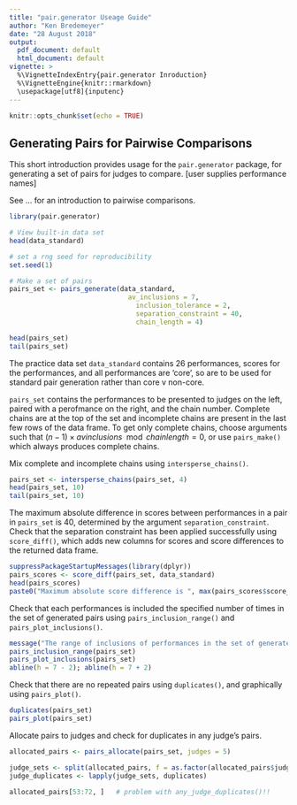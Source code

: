 ```yaml
---
title: "pair.generator Useage Guide"
author: "Ken Bredemeyer"
date: "28 August 2018"
output:
  pdf_document: default
  html_document: default
vignette: >
  %\VignetteIndexEntry{pair.generator Inroduction}
  %\VignetteEngine{knitr::rmarkdown}
  \usepackage[utf8]{inputenc}
---
```


```r
knitr::opts_chunk$set(echo = TRUE)
```

## Generating Pairs for Pairwise Comparisons

This short introduction provides usage for the `pair.generator` package, for generating a set of pairs for judges to compare.  [user supplies performance names]

See ... for an introduction to pairwise comparisons.



```r
library(pair.generator)

# View built-in data set
head(data_standard)

# set a rng seed for reproducibility
set.seed(1)

# Make a set of pairs
pairs_set <- pairs_generate(data_standard, 
	                          av_inclusions = 7,
		                        inclusion_tolerance = 2,
		                        separation_constraint = 40,
		                        chain_length = 4)

head(pairs_set)
tail(pairs_set)

```
The practice data set `data_standard` contains 26 performances, scores for the performances, and all performances are 'core', so are to be used for standard pair generation rather than core v non-core.

`pairs_set` contains the performances to be presented to judges on the left, paired with a perofmance on the right, and the chain number.  Complete chains are at the top of the set and incomplete chains are present in the last few rows of the data frame.  To get only complete chains, choose arguments such that $(n - 1) \times avinclusions \mod chain length = 0$, or use `pairs_make()` which always produces complete chains.

Mix complete and incomplete chains using `intersperse_chains()`.
```r
pairs_set <- intersperse_chains(pairs_set, 4)
head(pairs_set, 10)
tail(pairs_set, 10)
```

The maximum absolute difference in scores between performances in a pair in `pairs_set` is 40, determined by the argument `separation_constraint`.  Check that the separation constraint has been applied successfully using `score_diff()`, which adds new columns for scores and score differences to the returned data frame.
```r
suppressPackageStartupMessages(library(dplyr))
pairs_scores <- score_diff(pairs_set, data_standard)
head(pairs_scores)
paste0("Maximum absolute score difference is ", max(pairs_scores$score_difference))
```

Check that each performances is included the specified number of times in the set of generated pairs using `pairs_inclusion_range()` and `pairs_plot_inclusions()`.

```r
message("The range of inclusions of performances in the set of generated pairs is ")
pairs_inclusion_range(pairs_set)
pairs_plot_inclusions(pairs_set)
abline(h = 7 - 2); abline(h = 7 + 2)
```

Check that there are no repeated pairs using `duplicates()`, and graphically using `pairs_plot()`.
```r
duplicates(pairs_set)
pairs_plot(pairs_set) 
```

Allocate pairs to judges and check for duplicates in any judge's pairs.
```r
allocated_pairs <- pairs_allocate(pairs_set, judges = 5)

judge_sets <- split(allocated_pairs, f = as.factor(allocated_pairs$judge))
judge_duplicates <- lapply(judge_sets, duplicates)

```

```r
allocated_pairs[53:72, ]   # problem with any_judge_duplicates()!!

```
